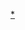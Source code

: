 {{Navbox
| name       = 鼠來寶
| title      = ''[[花栗鼠三重唱]]''
| state = {{{state|autocollapse}}}
| bodyclass = hlist

| group1     = 電視劇
| list1      =
* 《[[阿爾文秀]]》 (1961年–1962年)
* 《[[鼠來寶 (1983年電視影集)|鼠來寶]]》 (1983年-1990年)
* 《[[鼠來寶 (2015年電視影集)|鼠來寶]]》 (2015年-現在)

| group2     = [[鼠來寶系列電影|電影]]
| list2      =
* 《[[鼠來寶]]》 (2007年)
* 《[[鼠來寶2]]》 (2009年)
* 《[[鼠來寶3]]》 (2011年)
* 《[[鼠來寶：鼠喉大作讚]]》 (2015年)
}}<noinclude>
[[Category:鼠來寶|*]]
{{Documentation}}
</noinclude>